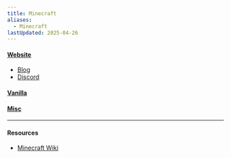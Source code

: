 ```yaml
---
title: Minecraft
aliases:
  - Minecraft
lastUpdated: 2025-04-26
---
```



#### [Website](https://www.minecraft.net)
- [Blog](https://www.minecraft.net/en-us/articles)
- [Discord](https://discord.gg/minecraft)

#### [Vanilla](/vanilla)

#### [Misc](/minecraftmisc)

<Yb src="https://www.youtube.com/embed/MmB9b5njVbA?si=FAe7NEI-GqKvVWHx" />

---

#### Resources
- [Minecraft Wiki](https://minecraft.wiki/w/Minecraft)